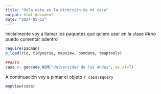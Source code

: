 ```yaml
---
title: "Hola esta es la dirección de mi casa"
output: html_document
date: "2024-05-15"
---
```


Inicialmente voy a llamar los paquetes que quiero usar en la clase ##no puedo comentar adentro

```r
require(pacman) 
p_load(rio, tidyverse, mapview, osmdata, tmaptools)

##data 
casa <- geocode_OSM("Universidad de los Andes", as.sf=T)

```

A continuación voy a pintar el objeto `r casa\$query`

```r
mapview(casa) 
```
